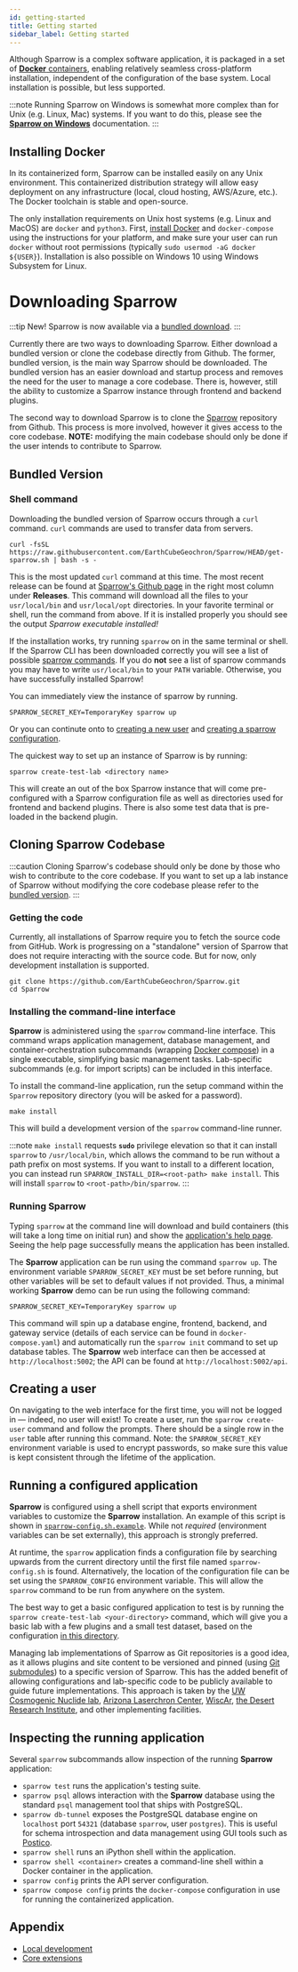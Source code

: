 ```yaml
---
id: getting-started
title: Getting started
sidebar_label: Getting started
---
```


Although Sparrow is a complex software application, it is packaged in
a set of [**Docker** containers](https://www.docker.com/), enabling relatively seamless cross-platform
installation, independent of the configuration of the base system.
Local installation is possible, but less supported.

:::note
Running Sparrow on Windows is somewhat more complex than for Unix (e.g. Linux, Mac)
systems. If you want to do this, please see the [**Sparrow on Windows**](/docs/sparrow-on-windows)
documentation.
:::

## Installing Docker

In its containerized form, Sparrow can be installed easily
on any Unix environment. This containerized
distribution strategy will allow easy deployment on any infrastructure
(local, cloud hosting, AWS/Azure, etc.).
The Docker toolchain is stable and open-source.

The only installation requirements on Unix host
systems (e.g. Linux and MacOS) are `docker` and `python3`.
First, [install Docker](https://docs.docker.com/install/) and
`docker-compose` using the instructions for your platform, and
make sure your user can run `docker` without root permissions (typically
`sudo usermod -aG docker ${USER}`).
Installation is also possible on Windows 10 using Windows Subsystem for Linux.

# Downloading Sparrow

:::tip New!
Sparrow is now available via a [bundled download](/docs/getting-started#bundled-version).
:::

Currently there are two ways to downloading Sparrow. Either
download a bundled version or clone the codebase directly from Github. The former, bundled version,
is the main way Sparrow should be downloaded. The bundled version has an easier download and startup process and removes
the need for the user to manage a core codebase. There is, however, still the ability to customize a Sparrow instance through
frontend and backend plugins.

The second way to download Sparrow is to clone the [Sparrow](https://github.com/EarthCubeGeochron/Sparrow) repository from Github.
This process is more involved, however it gives access to the core codebase.
**NOTE:** modifying the main codebase should only be done if the user intends to
contribute to Sparrow.

## Bundled Version

### Shell command

Downloading the bundled version of Sparrow occurs through a `curl` command. `curl` commands are used
to transfer data from servers.

```
curl -fsSL https://raw.githubusercontent.com/EarthCubeGeochron/Sparrow/HEAD/get-sparrow.sh | bash -s -
```

This is the most updated `curl` command at this time. The most recent release can be found at [Sparrow's Github page](https://github.com/EarthCubeGeochron/Sparrow) in the right most column
under **Releases**. This command will download all the files to your `usr/local/bin` and `usr/local/opt` directories.
In your favorite terminal or shell, run the command from above. If it is installed properly you should
see the output _Sparrow executable installed!_

If the installation works, try running `sparrow` on in the same terminal or shell. If the Sparrow CLI has been downloaded correctly
you will see a list of possible [sparrow commands](/docs/command-line-interface). If you do **not** see a list of sparrow commands you may have to write `usr/local/bin` to your `PATH` variable.
Otherwise, you have successfully installed Sparrow!

You can immediately view the instance of sparrow by running.

```
SPARROW_SECRET_KEY=TemporaryKey sparrow up
```

Or you can continute onto to [creating a new user](/docs/getting-started#creating-a-user) and
[creating a sparrow configuration](/docs/getting-started#running-a-configured-application).

The quickest way to set up an instance of Sparrow is by running:

```
sparrow create-test-lab <directory name>
```

This will create an out of the box Sparrow instance that will come pre-configured with a Sparrow configuration file as well
as directories used for frontend and backend plugins. There is also some test data that is pre-loaded in the backend plugin.

## Cloning Sparrow Codebase

:::caution
Cloning Sparrow's codebase should only be done by those who wish to contribute to the core codebase.
If you want to set up a lab instance of Sparrow without modifying the core codebase please refer to
the [bundled version](/docs/getting-started#bundled-version).
:::

### Getting the code

Currently, all installations of Sparrow require you to fetch the source code
from GitHub. Work is progressing on a "standalone" version of Sparrow that does not require
interacting with the source code. But for now, only development installation
is supported.

```
git clone https://github.com/EarthCubeGeochron/Sparrow.git
cd Sparrow
```

### Installing the command-line interface

**Sparrow** is administered using the `sparrow` command-line
interface. This command wraps application management, database management,
and container-orchestration subcommands (wrapping [Docker compose](https://docs.docker.com/compose/))
in a single executable, simplifying basic management tasks.
Lab-specific subcommands (e.g. for import scripts) can be included in this
interface.

To install the command-line application, run the setup command within the
`Sparrow` repository directory (you will be asked for a password).

```
make install
```

This will build a development version of the
`sparrow` command-line runner.

:::note
`make install` requests **`sudo`** privilege elevation so that it can
install `sparrow` to `/usr/local/bin`, which allows the command to be
run without a path prefix on most systems. If you want to install to a different location, you can
instead run `SPARROW_INSTALL_DIR=<root-path> make install`. This will install `sparrow`
to `<root-path>/bin/sparrow`.
:::

### Running Sparrow

Typing `sparrow` at the command line will download and build containers
(this will take a long time on initial run)
and show the [application's help page](/docs/cli).
Seeing the help page successfully means the application has been installed.

The **Sparrow** application can be run using the command
`sparrow up`. The environment variable
`SPARROW_SECRET_KEY` must be set before running, but other variables
will be set to default values if not provided. Thus, a minimal working
**Sparrow** demo can be run using the following command:

```
SPARROW_SECRET_KEY=TemporaryKey sparrow up
```

This command will spin up a database engine, frontend, backend,
and gateway service (details of each service can be found in
`docker-compose.yaml`) and automatically run the `sparrow init`
command to set up database tables.
The **Sparrow** web interface can then be accessed at `http://localhost:5002`;
the API can be found at `http://localhost:5002/api`.

## Creating a user

On navigating to the web interface for the first time, you will not be logged
in — indeed, no user will exist! To create a user, run the `sparrow create-user` command and follow the prompts. There should be a single row in
the `user` table after running this command. Note: the `SPARROW_SECRET_KEY`
environment variable is used to encrypt passwords, so make sure
this value is kept consistent through the lifetime of the application.

## Running a configured application

**Sparrow** is configured using a shell script that exports environment
variables to customize the **Sparrow** installation. An example of this script
is shown in [`sparrow-config.sh.example`](https://github.com/EarthCubeGeochron/Sparrow/blob/master/sparrow-config.sh.example).
While not _required_ (environment
variables can be set externally), this approach is strongly preferred.

At runtime, the `sparrow` application finds a configuration file by searching
upwards from the current directory until the first file named
`sparrow-config.sh` is found. Alternatively, the location of the configuration
file can be set using the `SPARROW_CONFIG` environment variable. This will
allow the `sparrow` command to be run from anywhere on the system.

The best way to get a basic configured application to test is by running the
`sparrow create-test-lab <your-directory>` command, which will give you a
basic lab with a few plugins and a small test dataset, based on the configuration
[in this directory](https://github.com/EarthCubeGeochron/Sparrow/tree/master/test-lab).

Managing lab implementations of Sparrow as Git repositories is a good idea, as it
allows plugins and site content to be versioned and pinned (using [Git submodules](https://git-scm.com/docs/git-submodule))
to a specific version of Sparrow. This has the added benefit of allowing configurations
and lab-specific code to be publicly available to guide future implementations. This approach
is taken by the [UW Cosmogenic Nuclide lab](https://github.com/EarthCubeGeochron/sparrow-uw-cosmo),
[Arizona Laserchron Center](https://github.com/EarthCubeGeochron/Sparrow-LaserChron),
[WiscAr](https://github.com/EarthCubeGeochron/Sparrow-WiscAr),
[the Desert Research Institute](https://github.com/EarthCubeGeochron/Sparrow-luminescence-demo),
and other implementing facilities.

## Inspecting the running application

Several `sparrow` subcommands allow inspection of the running
**Sparrow** application:

- `sparrow test` runs the application's testing suite.
- `sparrow psql` allows interaction with the **Sparrow** database
  using the standard `psql` management tool that ships with PostgreSQL.
- `sparrow db-tunnel` exposes the PostgreSQL database engine
  on `localhost` port `54321` (database `sparrow`, user `postgres`).
  This is useful for schema introspection and data management
  using GUI tools such as [Postico](https://eggerapps.at/postico/).
- `sparrow shell` runs an iPython shell within the application.
- `sparrow shell <container>` creates a command-line shell within a Docker
  container in the application.
- `sparrow config` prints the API server configuration.
- `sparrow compose config` prints the `docker-compose` configuration
  in use for running the containerized application.

## Appendix

- [Local development](/docs/local-development)
- [Core extensions](/docs/core/extensions)
